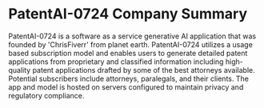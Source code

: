 # PatentAI-0724 Company Summary

PatentAI-0724 is a software as a service generative AI application that was founded by 'ChrisFiverr' from planet earth. PatentAI-0724 utilizes a usage based subscription model and enables users to generate detailed patent applications from proprietary and classified information including high-quality patent applications drafted by some of the best attorneys available. Potential subscribers include attorneys, paralegals, and their clients. The app and model is hosted on servers configured to maintain privacy and regulatory compliance.  